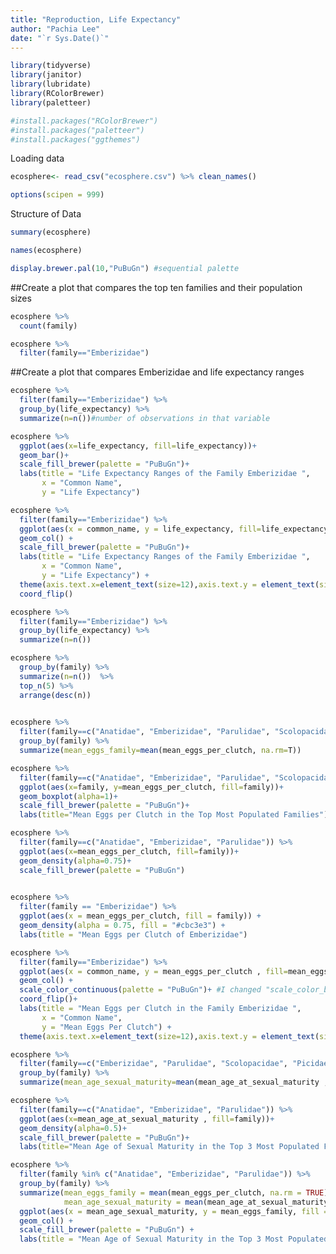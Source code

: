 ```yaml
---
title: "Reproduction, Life Expectancy"
author: "Pachia Lee"
date: "`r Sys.Date()`"
---
```

```r
library(tidyverse)
library(janitor)
library(lubridate)
library(RColorBrewer)
library(paletteer)
```

```r
#install.packages("RColorBrewer")
#install.packages("paletteer")
#install.packages("ggthemes")
```

Loading data
```r
ecosphere<- read_csv("ecosphere.csv") %>% clean_names()
```

```r
options(scipen = 999)
```



Structure of Data
```r
summary(ecosphere)
```

```r
names(ecosphere)
```
```r
display.brewer.pal(10,"PuBuGn") #sequential palette
```



##Create a plot that compares the top ten families and their population sizes
```r
ecosphere %>% 
  count(family)
```

```r
ecosphere %>% 
  filter(family=="Emberizidae")
```


##Create a plot that compares Emberizidae and life expectancy ranges
```r
ecosphere %>% 
  filter(family=="Emberizidae") %>% 
  group_by(life_expectancy) %>% 
  summarize(n=n())#number of observations in that variable
```

```r
ecosphere %>% 
  ggplot(aes(x=life_expectancy, fill=life_expectancy))+
  geom_bar()+
  scale_fill_brewer(palette = "PuBuGn")+
  labs(title = "Life Expectancy Ranges of the Family Emberizidae ",
       x = "Common Name",
       y = "Life Expectancy")
```


```r
ecosphere %>% 
  filter(family=="Emberizidae") %>% 
  ggplot(aes(x = common_name, y = life_expectancy, fill=life_expectancy)) +
  geom_col() +
  scale_fill_brewer(palette = "PuBuGn")+
  labs(title = "Life Expectancy Ranges of the Family Emberizidae ",
       x = "Common Name",
       y = "Life Expectancy") +
  theme(axis.text.x=element_text(size=12),axis.text.y = element_text(size = 6))+
  coord_flip()
```

```r
ecosphere %>% 
  filter(family=="Emberizidae") %>% 
  group_by(life_expectancy) %>% 
  summarize(n=n())
```

```r
ecosphere %>% 
  group_by(family) %>% 
  summarize(n=n())  %>% 
  top_n(5) %>% 
  arrange(desc(n))
  
```

```r
ecosphere %>% 
  filter(family==c("Anatidae", "Emberizidae", "Parulidae", "Scolopacidae", "Picidae", "Tyrannidae")) %>% 
  group_by(family) %>% 
  summarize(mean_eggs_family=mean(mean_eggs_per_clutch, na.rm=T))
```

```r
ecosphere %>% 
  filter(family==c("Anatidae", "Emberizidae", "Parulidae", "Scolopacidae", "Picidae", "Tyrannidae")) %>% 
  ggplot(aes(x=family, y=mean_eggs_per_clutch, fill=family))+
  geom_boxplot(alpha=1)+
  scale_fill_brewer(palette = "PuBuGn")+
  labs(title="Mean Eggs per Clutch in the Top Most Populated Families")
```

```r
ecosphere %>% 
  filter(family==c("Anatidae", "Emberizidae", "Parulidae")) %>% 
  ggplot(aes(x=mean_eggs_per_clutch, fill=family))+
  geom_density(alpha=0.75)+
  scale_fill_brewer(palette = "PuBuGn")
  
```


```r
ecosphere %>%
  filter(family == "Emberizidae") %>%
  ggplot(aes(x = mean_eggs_per_clutch, fill = family)) +
  geom_density(alpha = 0.75, fill = "#cbc3e3") +
  labs(title = "Mean Eggs per Clutch of Emberizidae")
```

```r
ecosphere %>% 
  filter(family=="Emberizidae") %>% 
  ggplot(aes(x = common_name, y = mean_eggs_per_clutch , fill=mean_eggs_per_clutch)) +
  geom_col() +
  scale_color_continuous(palette = "PuBuGn")+ #I changed "scale_color_brewer" to "scale_color_continuous" bc that's what CHATGPT said
  coord_flip()+
  labs(title = "Mean Eggs per Clutch in the Family Emberizidae ",
       x = "Common Name",
       y = "Mean Eggs Per Clutch") +
  theme(axis.text.x=element_text(size=12),axis.text.y = element_text(size = 6))
```

```r
ecosphere %>% 
  filter(family==c("Emberizidae", "Parulidae", "Scolopacidae", "Picidae", "Tyrannidae")) %>% 
  group_by(family) %>% 
  summarize(mean_age_sexual_maturity=mean(mean_age_at_sexual_maturity , na.rm=T))
```

```r
ecosphere %>% 
  filter(family==c("Anatidae", "Emberizidae", "Parulidae")) %>% 
  ggplot(aes(x=mean_age_at_sexual_maturity , fill=family))+
  geom_density(alpha=0.5)+
  scale_fill_brewer(palette = "PuBuGn")+
  labs(title="Mean Age of Sexual Maturity in the Top 3 Most Populated Families")
```


```r
ecosphere %>%
  filter(family %in% c("Anatidae", "Emberizidae", "Parulidae")) %>%
  group_by(family) %>%
  summarize(mean_eggs_family = mean(mean_eggs_per_clutch, na.rm = TRUE),
            mean_age_sexual_maturity = mean(mean_age_at_sexual_maturity, na.rm = TRUE)) %>%
  ggplot(aes(x = mean_age_sexual_maturity, y = mean_eggs_family, fill = family)) +
  geom_col() +
  scale_fill_brewer(palette = "PuBuGn") +
  labs(title = "Mean Age of Sexual Maturity in the Top 3 Most Populated Families")
```


